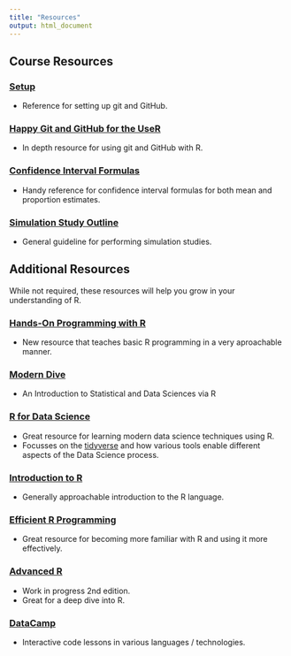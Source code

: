 ```yaml
---
title: "Resources"
output: html_document
---
```


## Course Resources
### [Setup](setup.html)
+ Reference for setting up git and GitHub.

### [Happy Git and GitHub for the UseR](https://happygitwithr.com/)
+ In depth resource for using git and GitHub with R.

### [Confidence Interval Formulas](ci_formulas.html)
+ Handy reference for confidence interval formulas for both mean and proportion 
estimates.

### [Simulation Study Outline](sim-study-outline.html)
+ General guideline for performing simulation studies.

## Additional Resources
While not required, these resources will help you grow in your understanding of
R.

### [Hands-On Programming with R](https://rstudio-education.github.io/hopr/)
+ New resource that teaches basic R programming in a very aproachable manner.

### [Modern Dive](https://moderndive.com/index.html)
+ An Introduction to Statistical and Data Sciences via R

### [R for Data Science](http://r4ds.had.co.nz)
* Great resource for learning modern data science techniques using R.
* Focusses on the [tidyverse](https://www.tidyverse.org) and how various tools
enable different aspects of the Data Science process.

### [Introduction to R](https://colinfay.me/intro-to-r/)
+ Generally approachable introduction to the R language.

### [Efficient R Programming](https://csgillespie.github.io/efficientR/)
* Great resource for becoming more familiar with R and using it more effectively.

### [Advanced R](https://adv-r.hadley.nz)
* Work in progress 2nd edition.
* Great for a deep dive into R.

### [DataCamp](https://www.datacamp.com)
* Interactive code lessons in various languages / technologies.